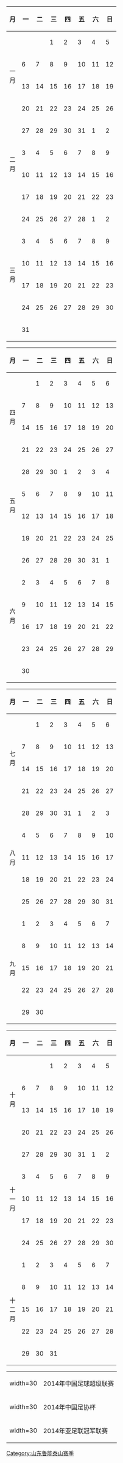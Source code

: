 {{Hidden begin| expanded = yes
| title = 2014赛季完全赛历
|header= |bg1=#ffffdd |bg2= |ta1= |ta2= |extra1= |extra2=
}}
{{col-start}}
{{col-4}}
{| width=100% class="wikitable" style="border: 2px solid black; text-align: center;font-size: 90%"
|-
! 月 !! 一 !! 二 !! 三 !! 四 !! 五 !! 六 !! 日
|-
! rowspan=4|一<br />月
|  ||  || 1|| 2|| 3|| 4|| 5
|-
| 6|| 7|| 8|| 9||10||11||12
|-
|13||14||15||16||17||18||19
|-
|20||21||22||23||24||25||26
|-
! rowspan=4|二<br />月
|27||28||29||30||31|| 1|| 2
|-
| 3|| 4|| 5|| 6|| 7|| 8|| 9
|-
|10||11||12||13||14||15||16
|-
|17||18||19||20||21||22||23
|-
! rowspan=6|三<br />月
|24||{{fbc mcc|亚}}25||26||27||28|| 1|| 2
|-
| 3|| 4|| 5|| 6||{{fbc mcc|联}} 7|| 8|| 9
|-
|10||{{fbc mcc|亚}}11||12||13||14||15||16
|-
|17||{{fbc mcc|亚}}18||19||20||21||22||{{fbc mcc|联}}23
|-
|24||25||26||27||{{fbc mcc|联}}28||29||30
|-
|31||  ||  ||  ||  ||  ||  
|}
{{col-4}}
{| width=100% class="wikitable" style="border: 2px solid black; text-align: center;font-size: 90%"
|-
! 月 !! 一 !! 二 !! 三 !! 四 !! 五 !! 六 !! 日
|-
! rowspan=4|四<br />月
|  || 1||{{fbc mcc|亚}} 2|| 3|| 4|| 5||{{fbc mcc|联}} 6
|-
| 7|| 8||{{fbc mcc|联}} 9||10||11||{{fbc mcc|联}}12||13
|-
|14||15||{{fbc mcc|亚}}16||17||18||{{fbc mcc|联}}19||20
|-
|21||22||{{fbc mcc|亚}}23||24||25||26||{{fbc mcc|联}}27
|-
! rowspan=4|五<br />月
|28||29||{{fbc mcc|联}}30|| 1|| 2||{{fbc mcc|联}} 3|| 4
|-
| 5|| 6|| 7|| 8|| 9||{{fbc mcc|联}}10||11
|-
|12||13||14||15||16||17||{{fbc mcc|联}}18
|-
|19||20||21||{{fbc mcc|联}}22||23||24||{{fbc mcc|联}}25
|-
! rowspan=6|六<br />月
|26||27||28||29||30||31|| 1
|-
| 2|| 3|| 4|| 5|| 6|| 7|| 8
|-
| 9||10||11||12||13||14||15
|-
|16||17||18||19||20||21||22
|-
|23||24||25||26||27||28||29
|-
|30||  ||  ||  ||  ||  || 
|}
{{col-4}}
{| width=100% class="wikitable" style="border: 2px solid black; text-align: center;font-size: 90%"
|-
! 月 !! 一 !! 二 !! 三 !! 四 !! 五 !! 六 !! 日
|-
! rowspan=4|七<br />月
|  || 1|| 2|| 3|| 4|| 5|| 6
|-
| 7|| 8|| 9||10||11||12||13
|-
|14||{{fbc mcc|杯}}15||16||17||18||19||{{fbc mcc|联}}20
|-
|21||22||{{fbc mcc|杯}}23||24||25||26||{{fbc mcc|联}}27
|-
! rowspan=5|八<br />月
|28||29||{{fbc mcc|联}}30||31|| 1||{{fbc mcc|联}} 2|| 3
|-
| 4|| 5||{{fbc mcc|杯}} 6|| 7|| 8|| 9||{{fbc mcc|联}}10
|-
|11||12||{{fbc mcc|联}}13||14||15||{{fbc mcc|联}}16||17
|-
|18||19||20||21||22||{{fbc mcc|联}}23||24
|-
|25||26||27||28||29||30||{{fbc mcc|联}}31
|-
! rowspan=5|九<br />月
| 1|| 2|| 3|| 4|| 5|| 6|| 7
|-
| 8|| 9||10||11||12||{{fbc mcc|联}}13||14
|-
|15||16||17||18||19||{{fbc mcc|联}}20||21
|-
|22||23||24||25||26||{{fbc mcc|联}}27||28
|-
|29||30||  ||  ||  ||  ||  
|}
{{col-4}}
{| width=100% class="wikitable" style="border: 2px solid black; text-align: center;font-size: 90%"
|-
! 月 !! 一 !! 二 !! 三 !! 四 !! 五 !! 六 !! 日
|-
! rowspan=4|十<br />月
|  ||  ||{{fbc mcc|杯}} 1|| 2|| 3|| 4||{{fbc mcc|联}} 5
|-
| 6|| 7|| 8|| 9||10||11||12
|-
|13||14||15||16||17||18||{{fbc mcc|联}}19
|-
|20||21||{{fbc mcc|杯}}22||23||24||25||{{fbc mcc|联}}26
|-
! rowspan=5|十<br />一<br />月
|27||28||29||30||31|| 1||{{fbc mcc|联}} 2
|-
| 3|| 4|| 5|| 6|| 7|| 8||{{fbc mcc|杯}} 9
|-
|10||11||12||13||14||15||16
|-
|17||18||19||20||21||{{fbc mcc|杯}}22||23
|-
|24||25||26||27||28||29||30
|-
! rowspan=5|十<br />二<br />月
| 1|| 2|| 3|| 4|| 5|| 6|| 7
|-
| 8|| 9||10||11||12||13||14
|-
|15||16||17||18||19||20||21
|-
|22||23||24||25||26||27||28
|-
|29||30||31||  ||  ||  ||  
|}
{{col-end}}
{| width=300 cellspacing="0" cellpadding="0" border="0" style="font-size: 90%"
| width=30 {{fbc mcc|联}}
| align="left" | 2014年中国足球超级联赛
|-
| width=30 {{fbc mcc|杯}}
| align="left" | 2014年中国足协杯
|-
| width=30 {{fbc mcc|亚}}
| align="left" | 2014年亚足联冠军联赛
|}
{{Hidden end}}
<noinclude>
{{DEFAULTSORT:Calendar 2014 Shandong Luneng Taishan}}
[[Category:山东鲁能泰山赛季]]
</noinclude>